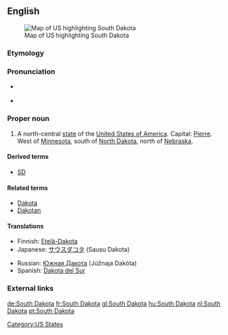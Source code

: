 ==English==
[[Image:Map of USA highlighting South Dakota.png|thumb|right|Map of US highlighting South Dakota]]
===Etymology===
{{rfe}}

===Pronunciation===
* {{a|US}} {{IPA|/ˈsaʊθ dəˈkoʊ.tə/}}
* {{audio|En-us-South Dakota.ogg|Audio (US)}}

===Proper noun===
{{en-proper noun|sg=[[south|South]] [[Dakota]]}}

# A north-central [[state]] of the [[United States of America]]. Capital: [[Pierre]]. West of [[Minnesota]], south of [[North Dakota]], north of [[Nebraska]].

====Derived terms====
* [[SD]]

====Related terms====
* [[Dakota]]
* [[Dakotan]]

====Translations====
{{top}}
*Finnish: [[Etelä-Dakota]]
*Japanese: [[サウスダコタ]] (Sausu Dakota)
{{mid}}
*Russian: [[Южная Дакота]] (Júžnaja Dakóta) {{f}}
*Spanish: [[Dakota del Sur]] {{f}}
{{bottom}}

===External links===
{{pedialite}}

[[Category:US States]]

[[de:South Dakota]]
[[fr:South Dakota]]
[[gl:South Dakota]]
[[hu:South Dakota]]
[[nl:South Dakota]]
[[pt:South Dakota]]